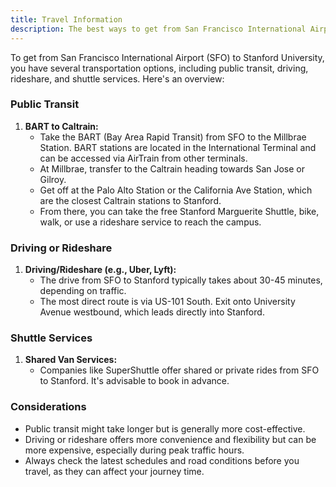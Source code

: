 ```yaml
---
title: Travel Information
description: The best ways to get from San Francisco International Airport (SFO) to Stanford University, including public transit, driving, rideshare, and shuttle services.
---
```


To get from San Francisco International Airport (SFO) to Stanford University, you have several transportation options, including public transit, driving, rideshare, and shuttle services. Here's an overview:

### Public Transit

1. **BART to Caltrain:**
   - Take the BART (Bay Area Rapid Transit) from SFO to the Millbrae Station. BART stations are located in the International Terminal and can be accessed via AirTrain from other terminals.
   - At Millbrae, transfer to the Caltrain heading towards San Jose or Gilroy.
   - Get off at the Palo Alto Station or the California Ave Station, which are the closest Caltrain stations to Stanford.
   - From there, you can take the free Stanford Marguerite Shuttle, bike, walk, or use a rideshare service to reach the campus.

### Driving or Rideshare

1. **Driving/Rideshare (e.g., Uber, Lyft):**
   - The drive from SFO to Stanford typically takes about 30-45 minutes, depending on traffic.
   - The most direct route is via US-101 South. Exit onto University Avenue westbound, which leads directly into Stanford.

### Shuttle Services

1. **Shared Van Services:**
   - Companies like SuperShuttle offer shared or private rides from SFO to Stanford. It's advisable to book in advance.

### Considerations

- Public transit might take longer but is generally more cost-effective.
- Driving or rideshare offers more convenience and flexibility but can be more expensive, especially during peak traffic hours.
- Always check the latest schedules and road conditions before you travel, as they can affect your journey time.
